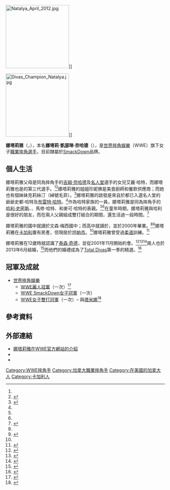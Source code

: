 {{Infobox Pro Wrestler
| name = 娜塔莉雅<br />{{lang|en|Natalya}}
| image = File:WWE House Show - Garrett Coliseum - 1-10-15 (16263597942).jpg
| img_capt = 2015年1月的娜塔莉雅
| names = Nadia Hart<br />Natalie Neidhart<br />'''Natalya'''<ref name="WWE"/><br />Natalya Neidhart<br />Nattie Neidhart<ref name="OWOW"/>
| birthname = 娜塔莉·凱瑟琳·奈哈德<ref name="OWOW">{{cite web|url=http://www.onlineworldofwrestling.com/profiles/n/natalya-neidhart.html|title=Natalya Neidhart|accessdate=2008-04-26|publisher=Online World of Wrestling|archive-date=2012-08-26|archive-url=https://web.archive.org/web/20120826180626/http://www.onlineworldofwrestling.com/profiles/n/natalya-neidhart.html|dead-url=no}}</ref>
| height={{height|ft=5|in=5}}<ref name="WWE">{{cite web|url=http://www.wwe.com/superstars/smackdown/natalya|title=Natalya|accessdate=2012-01-20|publisher=[[World_Wrestling_Entertainment|World Wrestling Entertainment]]|archive-date=2012-03-11|archive-url=https://web.archive.org/web/20120311000243/http://www.wwe.com/superstars/smackdown/natalya|dead-url=no}}</ref>
| weight={{convert|135|lb|kg|abbr=on}}
| birth_date={{birth date and age|mf=yes|1982|5|27}}<ref name="OWOW"/>
| birth_place={{CAN}}[[亞伯達省|亞伯達省]][[卡加利|卡加利]]<ref name="OWOW"/>
| death_date=
| death_place=
| resides={{USA}}[[佛羅里達州|佛羅里達州]][[希爾斯波羅縣_(佛羅里達州)|希爾斯波羅縣]][[坦帕_(佛羅里達州)|坦帕]]<ref name="natalyabynature"/>
| billed={{CAN}}[[亞伯達省|亞伯達省]][[卡加利|卡加利]]<ref name="WWE"/>
| trainer=Bruce Hart<ref name="owow-interview">{{cite web|url=http://www.onlineworldofwrestling.com/columns/interviews/nattieneidhart.html|title=Interview with Nattie Neidhart|date=2005-03-19|last=Oliver|first=Lekisha F.|accessdate=2008-09-13|publisher=Online World of Wrestling|archive-date=2019-09-03|archive-url=https://web.archive.org/web/20190903123258/http://www.onlineworldofwrestling.com/columns/interviews/nattieneidhart.html|dead-url=no}}</ref><br />Ross Hart<ref name="owow-interview"/><br />[[泰森·奇德|泰森·奇德]]<ref name="owow-interview"/><br />Tokyo Joe<ref name="natalyabynature">{{cite web|url=http://slam.canoe.ca/Slam/Wrestling/2008/12/05/7647341.html|title=Natalya by nature|date= 2008-12-05|last=Andres|first=Kenai|accessdate= 2008-12-09|work=Slam! Sports|publisher={{link-en|Canoe.ca|Canadian Online Explorer}}}}</ref><br />Clive Lewellin<ref name="Stampede">{{cite web |url=http://www.stampedewrestling.com/index.php?option=com_content&task=view&id=27&Itemid=2 |title=Nattie Neidhart-Alumni |accessdate=2008-11-18 |publisher={{link-en|牛仔摔角|Stampede Wrestling|Stampede Wrestling}} |archiveurl=https://web.archive.org/web/20091115081145/http://www.stampedewrestling.com/index.php?option=com_content&task=view&id=27&Itemid=2 |archivedate=2009-11-15 |deadurl=yes }}</ref>
| debut       = 2000年<ref name="OWOW"/>
| retired     =
| spouse      = {{marriage|[[泰森·奇德|泰森·奇德]]| 2013 }}
| family      = {{tsl|en|Hart wrestling family|哈特摔角家族|哈特}}
}}

[[File:Natalya_April_2012.jpg|200px]]]]

[[File:Divas_Champion_Natalya.jpg|200px]]]]

'''娜塔莉雅'''（{{lang-en|Natalya|}}，{{bd|1982年|5月27日}}），本名'''娜塔莉·凱瑟琳·奈哈德'''（{{lang-en|Natalie Katherine Neidhart}}），是[[世界摔角娛樂|世界摔角娛樂]]（WWE）旗下女子[[職業摔角|職業摔角選手]]，目前隸屬於[[SmackDown_LIVE|SmackDown]]品牌。

== 個人生活 ==
娜塔莉雅父母是同為摔角手的[[吉姆·奈哈德|吉姆·奈哈德]]及[[世界摔角娛樂名人堂|名人堂]]選手{{link-en|史都·哈特|Stu Hart}}的女兒艾麗·哈特，而娜塔莉雅也是{{link-en|哈特摔角家族|Hart wrestling family|哈特家族}}的第三代選手。<ref name="natalyabynature" /><ref name="CarryOn">{{cite web|url=http://slam.canoe.ca/Slam/Wrestling/2003/04/30/76351.html|title=Carrying on the family business|accessdate=2007-10-02|last=Madigan|first=TJ|date=2003-04-30|work=Slam! Sports|publisher={{link-en|Canoe.ca|Canadian Online Explorer}}|archive-date=2012-12-06|archive-url=https://archive.today/20121206034301/http://slam.canoe.ca/Slam/Wrestling/2003/04/30/76351.html}}</ref>娜塔莉雅的姐姐珍妮佛是美食廚師和餐飲供應商；而她也有個妹妹克莉絲汀（綽號毛菲）。<ref>{{cite web |url=http://www.wwe.com/superstars/wherearetheynow/jimneidhart |title=Catching up with Jim 'The Anvil' Neidhart |date=2007-06-27 |last=DiFino |first=Lennie |accessdate=2021-07-23 |publisher=[[World_Wrestling_Entertainment|World Wrestling Entertainment]] |archiveurl=https://web.archive.org/web/20100209021408/http://www.wwe.com/superstars/wherearetheynow/jimneidhart |archivedate=2010-02-09 |deadurl=yes }}</ref>娜塔莉雅的啟發是來自於都已入選名人堂的爺爺史都·哈特及[[布雷特·哈特|布雷特·哈特]]。<ref name="owow-interview"/>作為哈特家族的一員，娜塔莉雅是同為摔角手的[[哈利·史密斯|哈利·史密斯]]、{{link-en|泰迪·哈特|Teddy Hart}}、馬修·哈特、和麥可·哈特的表親。<ref name="CarryOn"/><ref name="PLaprade"/>在童年時期，娜塔莉雅與哈利是很好的朋友，而在兩人父親組成雙打組合的期間，還生活過一段時間。<ref name="re-energize">{{cite web|url=http://slam.canoe.ca/Slam/Wrestling/2009/08/06/10385376.html|title=The Hart Dynasty looks to re-energize Canadian fans|date=2009-08-06|last=Johnson|first=Matt|accessdate=2009-08-08|work=Slam! Wrestling|publisher={{link-en|Canoe.ca|Canadian Online Explorer}}|archive-date=2012-05-01|archive-url=https://www.webcitation.org/67LQ1h3Cd?url=http://slam.canoe.ca/Slam/Wrestling/2009/08/06/10385376.html|dead-url=no}}</ref>

娜塔莉雅的國中就讀於文森·梅西國中；而高中就讀於{{link-en|卡洛爾主教高中 (亞伯達省)|Bishop Carroll High School (Calgary, Alberta)|卡洛爾主教高中}}，並於2000年畢業。<ref name="owow-interview"/><ref>{{cite web|url=http://slam.canoe.ca/Slam/Wrestling/2011/08/19/18577706.html|title=Calgary's Nattie Neidhart is coming home|date= 2011-08-19|last=Baines|first=Tim|accessdate= 2012-01-20|work=Slam! Sports|publisher={{link-en|Canoe.ca|Canadian Online Explorer}}}}</ref>娜塔莉雅在[[卡加利|卡加利]]置有房產，但現居於[[坦帕_(佛羅里達州)|坦帕市]]。<ref name="natalyabynature"/>娜塔莉雅曾受過[[柔道|柔道]]訓練。<ref name="demands of a Diva">{{cite web|url=http://slam.canoe.ca/Slam/Wrestling/2009/02/27/8555286.html|title=Natalya discusses daunting demands of a Diva|date= 2009-02-27|last=Nesseth|first=David|accessdate= 2009-09-27|work=Slam! Sports|publisher={{link-en|Canoe.ca|Canadian Online Explorer}}}}</ref>

娜塔莉雅在12歲時就認識了[[泰森·奇德|泰森·奇德]]，並從2001年11月開始約會。<ref name=pair>{{cite web|url=http://slam.canoe.ca/Slam/Wrestling/2007/01/28/pf-3467685.html|title=TJ & Nattie: A perfect team|date=2007-02-14|last=Clevett|first=Jason|accessdate=2008-03-11|work=Slam! Sports|publisher={{link-en|Canoe.ca|Canadian Online Explorer}}|archive-date=2015-04-11|archive-url=https://web.archive.org/web/20150411051004/http://slam.canoe.ca/Slam/Wrestling/2007/01/28/pf-3467685.html|dead-url=no}}</ref><ref>{{cite video|url=http://www.youtube.com/watch?v=yQNBULk2L4U|title=Interview of Natalya (Diva of WWE)|people=Natalie Neidhart|time=2:28|accessdate=2014-05-04|publisher={{link-en|RTL9|RTL9}}|archive-date=2016-07-31|archive-url=https://web.archive.org/web/20160731073655/https://www.youtube.com/watch?v=yQNBULk2L4U|dead-url=no}}</ref><ref>{{cite web|url=http://slam.canoe.ca/Slam/Wrestling/Bios/kidd_tyson.html|title=Tyson Kidd|accessdate= 2011-04-03|work=Slam! Sports|publisher={{link-en|Canoe.ca|Canadian Online Explorer}}|quote=And, since 2001, he has been in a relationship with Nattie Neidhart}}</ref>兩人也於2013年6月結婚，<ref>{{cite web|last=Neuenschwander|first=Andy|title=WWE Superstars Natalya and Tyson Kidd married, Daniel Bryan and others in attendance-get the exclusive wedding details!|url=http://www.eonline.com/shows/total_divas/news/435009/wwe-superstars-natalya-and-tyson-kidd-married-curt-hawkins-and-others-in-attendance-get-the-exclusive-wedding-details|publisher=[[E!|E!]]|accessdate=2013-06-30|archive-date=2014-06-19|archive-url=https://web.archive.org/web/20140619150716/http://www.eonline.com/shows/total_divas/news/435009/wwe-superstars-natalya-and-tyson-kidd-married-curt-hawkins-and-others-in-attendance-get-the-exclusive-wedding-details|dead-url=no}}</ref>而他們的婚禮成為了[[Total_Divas|Total Divas]]第一季的精選。<ref name="PLaprade">{{cite web|url=http://slam.canoe.ca/Slam/Wrestling/2013/09/07/21105076.html|title=Natalya's on a Total roll|date= 2013-09-07|last=Laprade|first=Pat|accessdate= 2013-12-06|work=Slam! Sports|publisher={{link-en|Canoe.ca|Canadian Online Explorer}}}}</ref>

== 冠軍及成就 ==
* [[世界摔角娛樂|世界摔角娛樂]]
** [[WWE麗人冠軍|WWE麗人冠軍]]（一次）<ref name="Divas">{{cite web|url=http://www.wwe.com/inside/titlehistory/divas/20101121|title=History of the Divas Championship: Natalya|date=2010-11-21|accessdate=2010-11-22|publisher=[[World_Wrestling_Entertainment|World Wrestling Entertainment]]|archive-date=2013-01-19|archive-url=https://www.webcitation.org/6Dn2EBzxE?url=http://www.wwe.com/classics/titlehistory/divas/20101121|dead-url=no}}</ref>
** [[SmackDown女子冠軍|WWE SmackDown女子冠軍]]（一次）
** [[WWE女子雙打冠軍|WWE女子雙打冠軍]]（一次）– 與[[塔米娜·史奴卡|塔米娜]]<ref>{{cite web|url=https://www.wwe.com/classics/titlehistory/wwe-womens-tag-team-championship|title=WWE Women's Tag Team Championship|publisher=[[WWE|WWE]]|access-date=2021-05-14|language=en|archive-date=2020-12-05|archive-url=https://web.archive.org/web/20201205160653/https://www.wwe.com/classics/titlehistory/wwe-womens-tag-team-championship|dead-url=no}}</ref>

== 參考資料 ==
{{Reflist}}

== 外部連結 ==
{{Commons category|Natalya Neidhart}}
* [https://www.wwe.com/superstars/natalya 娜塔莉雅在WWE官方網站的介紹] {{Wayback|url=https://www.wwe.com/superstars/natalya |date=20210304065310 }}{{en}}
* {{IMDb name|nm2725321|娜塔莉雅}}
* {{Twitter|NatbyNature}}

{{DEFAULTSORT:Natalya}}
[[Category:WWE摔角手|Category:WWE摔角手]]
[[Category:加拿大職業摔角手|Category:加拿大職業摔角手]]
[[Category:在美國的加拿大人|Category:在美國的加拿大人]]
[[Category:卡加利人|Category:卡加利人]]